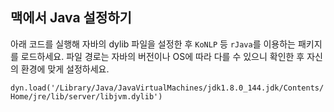 ## 맥에서 Java 설정하기

아래 코드를 실행해 자바의 dylib 파일을 설정한 후 `KoNLP` 등 `rJava`를 이용하는 패키지를 로드하세요. 파일 경로는 자바의 버전이나 OS에 따라 다를 수 있으니 확인한 후 자신의 환경에 맞게 설정하세요.

`dyn.load('/Library/Java/JavaVirtualMachines/jdk1.8.0_144.jdk/Contents/Home/jre/lib/server/libjvm.dylib')`